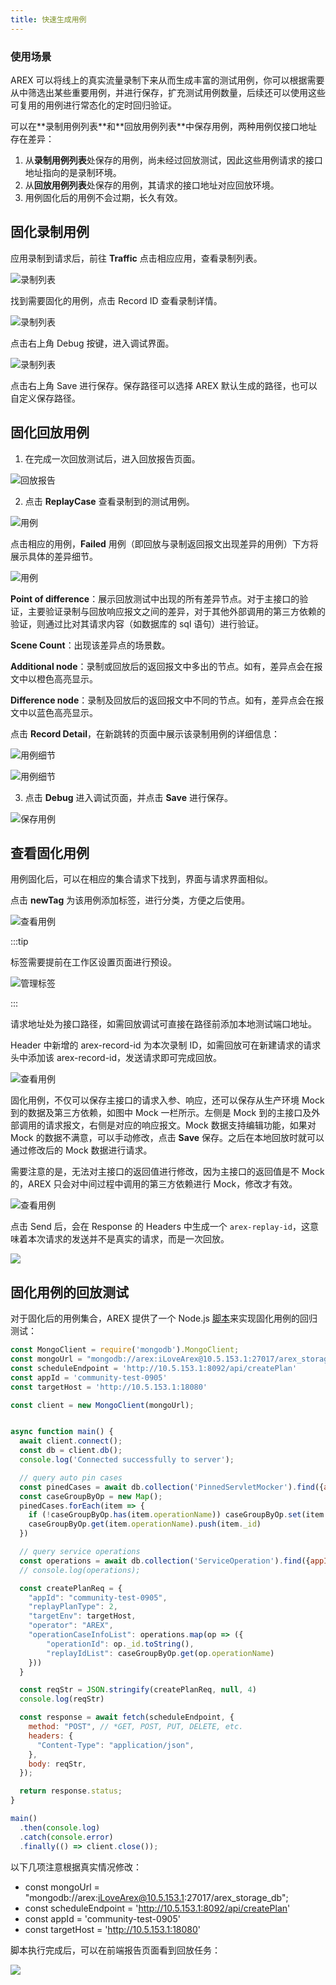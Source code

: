 ```yaml
---
title: 快速生成用例
---
```


### 使用场景

AREX 可以将线上的真实流量录制下来从而生成丰富的测试用例，你可以根据需要从中筛选出某些重要用例，并进行保存，扩充测试用例数量，后续还可以使用这些可复用的用例进行常态化的定时回归验证。

<Callout title="提示">
可以在**录制用例列表**和**回放用例列表**中保存用例，两种用例仅接口地址存在差异：

1. 从**录制用例列表**处保存的用例，尚未经过回放测试，因此这些用例请求的接口地址指向的是录制环境。
2. 从**回放用例列表**处保存的用例，其请求的接口地址对应回放环境。
3. 用例固化后的用例不会过期，长久有效。
</Callout>

## 固化录制用例

应用录制到请求后，前往 **Traffic** 点击相应应用，查看录制列表。

![录制列表](../resource/recorddetail.png)

找到需要固化的用例，点击 Record ID 查看录制详情。

![录制列表](../resource/recorddebug.png)

点击右上角 Debug 按键，进入调试界面。

![录制列表](../resource/recordsave.png)

点击右上角 Save 进行保存。保存路径可以选择 AREX 默认生成的路径，也可以自定义保存路径。

## 固化回放用例

1. 在完成一次回放测试后，进入回放报告页面。

  ![回放报告](../resource/c3.report2.png)

2. 点击 **ReplayCase** 查看录制到的测试用例。

  ![用例](../resource/c3.case.png)

  点击相应的用例，**Failed** 用例（即回放与录制返回报文出现差异的用例）下方将展示具体的差异细节。

  ![用例](../resource/c3.detail1.png)

  **Point of difference**：展示回放测试中出现的所有差异节点。对于主接口的验证，主要验证录制与回放响应报文之间的差异，对于其他外部调用的第三方依赖的验证，则通过比对其请求内容（如数据库的 sql 语句）进行验证。

  **Scene Count**：出现该差异点的场景数。

  **Additional node**：录制或回放后的返回报文中多出的节点。如有，差异点会在报文中以橙色高亮显示。

  **Difference node**：录制及回放后的返回报文中不同的节点。如有，差异点会在报文中以蓝色高亮显示。

  点击 **Record Detail**，在新跳转的页面中展示该录制用例的详细信息：

  ![用例细节](../resource/c3.detail.png)

  ![用例细节](../resource/c3.detail2.png)

3. 点击 **Debug** 进入调试页面，并点击 **Save** 进行保存。

  ![保存用例](../resource/debug.png)

## 查看固化用例

用例固化后，可以在相应的集合请求下找到，界面与请求界面相似。

点击 **newTag** 为该用例添加标签，进行分类，方便之后使用。

![查看用例](../resource/c3.case.3.png)

:::tip

标签需要提前在工作区设置页面进行预设。

![管理标签](../resource/c3.tag.png)

:::

请求地址处为接口路径，如需回放调试可直接在路径前添加本地测试端口地址。

Header 中新增的 arex-record-id 为本次录制 ID，如需回放可在新建请求的请求头中添加该 arex-record-id，发送请求即可完成回放。

![查看用例](../resource/c3.case1.png)

固化用例，不仅可以保存主接口的请求入参、响应，还可以保存从生产环境 Mock 到的数据及第三方依赖，如图中 Mock 一栏所示。左侧是 Mock 到的主接口及外部调用的请求报文，右侧是对应的响应报文。Mock 数据支持编辑功能，如果对 Mock 的数据不满意，可以手动修改，点击 **Save** 保存。之后在本地回放时就可以通过修改后的 Mock 数据进行请求。

<Callout title="提示">
需要注意的是，无法对主接口的返回值进行修改，因为主接口的返回值是不 Mock 的，AREX 只会对中间过程中调用的第三方依赖进行 Mock，修改才有效。
</Callout>

![查看用例](../resource/c3.case2.png)

点击 Send 后，会在 Response 的 Headers 中生成一个 `arex-replay-id`，这意味着本次请求的发送并不是真实的请求，而是一次回放。

![](../resource/replay-id.png)

## 固化用例的回放测试

对于固化后的用例集合，AREX 提供了一个 Node.js [脚本](https://github.com/arextest/deployments/blob/feat/script_for_pinned_replay/extra-nodejs/main.cjs)来实现固化用例的回归测试：

```javascript
const MongoClient = require('mongodb').MongoClient;
const mongoUrl = "mongodb://arex:iLoveArex@10.5.153.1:27017/arex_storage_db";
const scheduleEndpoint = 'http://10.5.153.1:8092/api/createPlan'
const appId = 'community-test-0905'
const targetHost = 'http://10.5.153.1:18080'

const client = new MongoClient(mongoUrl);


async function main() {
  await client.connect();
  const db = client.db();
  console.log('Connected successfully to server');

  // query auto pin cases
  const pinedCases = await db.collection('PinnedServletMocker').find({appId: appId}).project({_id: 1, operationName: 1}).toArray();
  const caseGroupByOp = new Map();
  pinedCases.forEach(item => {
    if (!caseGroupByOp.has(item.operationName)) caseGroupByOp.set(item.operationName, [])
    caseGroupByOp.get(item.operationName).push(item._id)
  })

  // query service operations
  const operations = await db.collection('ServiceOperation').find({appId: appId, operationName: {$in: [...new Set(pinedCases.map((item) => item.operationName))]}}).toArray()
  // console.log(operations);

  const createPlanReq = {
    "appId": "community-test-0905",
    "replayPlanType": 2,
    "targetEnv": targetHost,
    "operator": "AREX",
    "operationCaseInfoList": operations.map(op => ({
        "operationId": op._id.toString(),
        "replayIdList": caseGroupByOp.get(op.operationName)
    }))
  }

  const reqStr = JSON.stringify(createPlanReq, null, 4)
  console.log(reqStr)

  const response = await fetch(scheduleEndpoint, {
    method: "POST", // *GET, POST, PUT, DELETE, etc.
    headers: {
      "Content-Type": "application/json",
    },
    body: reqStr,
  });

  return response.status;
}

main()
  .then(console.log)
  .catch(console.error)
  .finally(() => client.close());
```

以下几项注意根据真实情况修改：

- const mongoUrl = "mongodb://arex:iLoveArex@10.5.153.1:27017/arex_storage_db";
- const scheduleEndpoint = 'http://10.5.153.1:8092/api/createPlan'
- const appId = 'community-test-0905'
- const targetHost = 'http://10.5.153.1:18080'

脚本执行完成后，可以在前端报告页面看到回放任务：

![](../resource/js.png)
